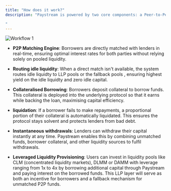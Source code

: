 ```yaml
---
title: "How does it work?"
description: "Paystream is powered by two core components: a Peer-to-Peer (P2P) Matching Engine and a set of integrated Underlying Markets.

"
---
```


![Workflow 1](./images/workflow-1.png)


- **P2P Matching Engine**: Borrowers are directly matched with lenders in real-time, ensuring optimal interest rates for both parties without relying solely on pooled liquidity.

- **Routing idle liquidity**: When a direct match isn't available, the system routes idle liquidty to LLP pools or the fallback pools , ensuring highest yield on the idle liquidty and zero idle capital.

- **Collateralised Borrowing**: Borrowers deposit collateral to borrow funds. This collateral is deployed into the underlying protocol so that it earns while backing the loan, maximising capital efficiency.

- **liquidation**: If a borrower fails to make repayments, a proportional portion of their collateral is automatically liquidated. This ensures the protocol stays solvent and protects lenders from bad debt.

- **Instantaneous withdrawals**: Lenders can withdraw their capital instantly at any time. Paystream enables this by combining unmatched funds, borrower collateral, and other liquidity sources to fulfil withdrawals.

- **Leveraged Liquidity Provisioning**: Users can invest in liquidity pools like CLM (concentrated liquidity markets), DLMM or DAMM  with leverage ranging from 1x to 4x by borrowing additional capital through Paystream and paying interest on the borrowed funds. This LLP layer will serve as both an incentive for borrowers and a fallback mechanism for unmatched P2P funds.